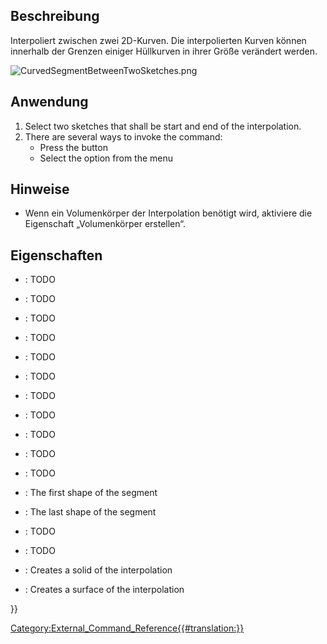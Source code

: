 <languages/>

{{Docnav/de
|[[CurvedShapes_CurvedArray/de|GeschwungeneAnordnung]]
|[[CurvedShapes_InterpolatedMiddle/de| InterpolierteMitte]]
|[[CurvedShapes_Workbench/de|CurvedShapes]]
|IconL=CurvedShapes_CurvedArray.svg
|IconR=CurvedShapes_InterpolatedMiddle.svg
|IconC=CurvedShapes_workbench_icon.svg
}}

{{GuiCommand/de
|Name=CurvedShapes CurvedSegment
|Name/de=CurvedShapes Geschwungenes Segment
|MenuLocation=Geschwungene Formen → Geschwungenes Segment
|Workbenches=[[CurvedShapes_Workbench/de|CurvedShapes]]
|Shortcut=
|SeeAlso=
}}

<span id="Description"></span>
==Beschreibung==

Interpoliert zwischen zwei 2D-Kurven. Die interpolierten Kurven können innerhalb der Grenzen einiger Hüllkurven in ihrer Größe verändert werden.

[[File:CurvedSegmentBetweenTwoSketches.png|frameless]]
{{Caption|Abbildung eines einfachen FreeCAD-Projekts mit zwei Skizzen unter Verwendung des Befehls „GeschwungenesSegment“}}

<span id="Usage"></span>
==Anwendung==

<div lang="en" dir="ltr" class="mw-content-ltr">
# Select two sketches that shall be start and end of the interpolation.
# There are several ways to invoke the command:
#* Press the {{Button|[[Image:CurvedShapes_CurvedSegment.svg|16px]] [[CurvedShapes_CurvedSegment|Curved Segment]]}} button
#* Select the {{MenuCommand|Curved Shapes → [[Image:CurvedShapes_CurvedSegment.svg|16px]] Curved Segment}} option from the menu
</div>

<span id="Notes"></span>
==Hinweise==

* Wenn ein Volumenkörper der Interpolation benötigt wird, aktiviere die Eigenschaft „Volumenkörper erstellen“.

<span id="Properties"></span>
==Eigenschaften==

{{Properties_Title|Gebogenes Segment}}

<div lang="en" dir="ltr" class="mw-content-ltr">
* {{PropertyData|Distribution}}: TODO
* {{PropertyData|Distribution Reverse}}: TODO
* {{PropertyData|Force Interpolation}}: TODO
* {{PropertyData|Hullcurves}}: TODO
* {{PropertyData|Interpolation Points}}: TODO
* {{PropertyData|Items}}: TODO
* {{PropertyData|Loft Max Degree}}: TODO
* {{PropertyData|Max Loft Size}}: TODO
* {{PropertyData|Normal Shape1}}: TODO
* {{PropertyData|Normal Shape2}}: TODO
* {{PropertyData|Path}}: TODO
* {{PropertyData|Shape1}}: The first shape of the segment
* {{PropertyData|Shape2}}: The last shape of the segment
* {{PropertyData|Twist}}: TODO
* {{PropertyData|Twist Reverse}}: TODO
* {{PropertyData|make Solid}}: Creates a solid of the interpolation
* {{PropertyData|make Surface}}: Creates a surface of the interpolation
</div>


{{Docnav/de
|[[CurvedShapes_CurvedArray/de|GeschwungeneAnordnung]]
|[[CurvedShapes_InterpolatedMiddle/de| InterpolierteMitte]]
|[[CurvedShapes_Workbench/de|CurvedShapes]]
|IconL=CurvedShapes_CurvedArray.svg
|IconR=CurvedShapes_InterpolatedMiddle.svg
|IconC=CurvedShapes_workbench_icon.svg
}}

{{Userdocnavi{{#translation:}}}}
[[Category:External_Command_Reference{{#translation:}}]]